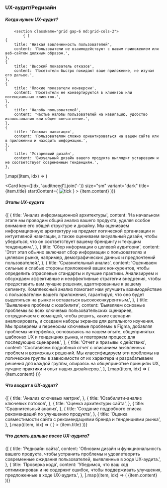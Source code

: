 
### UX-аудит/Редизайн

<Spacer y="xl" />

##### Когда нужен UX-аудит?

<Spacer y="xl" />

    	<section className="grid gap-6 md:grid-cols-2">
    		{ [
    {
    	title: 'Низкая вовлеченность пользователей',
    	content: 'Пользователи не взаимодействуют с вашим приложением или веб-сайтом должным образом.',
    },
    {
    	title: 'Высокий показатель отказов',
    	content: 'Посетители быстро покидают ваше приложение, не изучая его дальше.',
    },
    {
    	title: 'Плохие показатели конверсии',
    	content: 'Посетители не конвертируются в клиентов или потенциальных клиентов.',
    },
    {
    	title: 'Жалобы пользователей',
    	content: 'Частые жалобы пользователей на навигацию, удобство использования или общее впечатление.',
    },
    {
    	title: 'Сложная навигация',
    	content: 'Пользователям сложно ориентироваться на вашем сайте или в приложении и находить информацию.',
    },
    {
    	title: 'Устаревший дизайн',
    	content: 'Визуальный дизайн вашего продукта выглядит устаревшим и не соответствует современным тенденциям.',
    },

].map((item, idx) => (

<Card
key={[idx, 'auditneed'].join('-')}
size="sm"
variant="dark"
title={item.title}
startContent={
<Image
    						alt="tick"
    						src="/icons/tick.svg"
    						width={40}
    						height={40}
    						className="mr-4 h-10 w-auto"
    					/>
} >
{item.content}
</Card>
))}
</section>

<Spacer y="3xl" />

##### Этапы UX-аудита

<Spacer y="xl" />

<section className="grid gap-6 md:grid-cols-2">
	{[
		{
			title: 'Анализ информационной архитектуры',
			content: 'На начальном этапе мы проводим общий анализ вашего продукта, уделяя особое внимание его общей структуре и дизайну. Мы оцениваем информационную архитектуру на предмет логической организации и интуитивной навигации, а также оцениваем визуальный дизайн, чтобы убедиться, что он соответствует вашему брендингу и текущим тенденциям.',
		},
		{
			title: 'Сбор информации о целевой аудитории',
			content: 'Этот этап обычно включает сбор информации о пользователях и целевом рынке, например, демографических данных и предпочтений пользователей.',
		},
		{
			title: 'Сравнительный анализ',
			content: 'Оцениваем сильные и слабые стороны приложений ваших конкурентов, чтобы определить отраслевые стандарты и лучшие практики. Анализируем и обсуждаем эффективные и неэффективные стратегии внедрения, чтобы предоставить вам лучшие решения, адаптированные к вашему сегменту. Комплексный анализ помогает нам улучшить взаимодействие с пользователем вашего приложения, гарантируя, что оно будет выделяться на рынке и оставаться высококонкурентным.',
		},
		{
			title: 'Выявление проблем с юзабилити',
			content: 'Выявляем основные проблемы во всех ключевых пользовательских сценариев, сотрудничаем с командой, чтобы решить, какие сценарии анализировать, и создаем наборы экранов для детального изучения. Мы проверяем и переносим ключевые проблемы в Figma, добавляя проблемы интерфейса, основываясь на нашем опыте, общепринятых шаблонах UX и тенденциях рынка, и повторяем процесс для последующих сценариев.',
		},
		{
			title: 'Отчет и призывы к действию',
			content: 'Составляем подробный отчет с описанием выявленных проблем и возможных решений. Мы классифицируем эти проблемы на логические группы в зависимости от их характера и разрабатываем решения для каждой группы, опираясь на общепринятые принципы UX, лучшие практики и опыт наших дизайнеров.',
		},
	].map((item, idx) => (
		<Card
			key={[idx, 'auditsteps'].join('-')}
			idx={idx + 1}
			size="md"
			variant="outlined"
			title={item.title}
		>
			{item.content}
		</Card>
	))}
</section>

<Spacer y="3xl" />

##### Что входит в UX-аудит?

<Spacer y="xl" />

<section className="grid gap-6 md:grid-cols-2">
	{[
		{
			title: 'Анализ ключевых метрик',
		},
		{
			title: 'Юзабилити-анализ ключевых потоков',
		},
		{
			title: 'Оценка архитектуры сайта',
		},
		{
			title: 'Сравнительный анализ',
		},
		{
			title: 'Создание подробного списка рекомендаций по улучшению продукта',
		},
		{
			title: 'Оценка совместимости сайта с рекомендациями бренда и тенденциями рынка',
		},
	].map((item, idx) => (
		<Card
			key={[idx, 'auditinclude'].join('-')}
			size="sm"
			variant="grey"
			title=""
			startContent={
				<Image
					alt="tick"
					src="/icons/blueTick.svg"
					width={20}
					height={20}
					className="mr-2 h-5 w-auto"
				/>
			}
		>
			{item.title}
		</Card>
	))}
</section>

<Spacer y="3xl" />

##### Что делать дальше после UX-аудита?

<Spacer y="xl" />

<section className="grid gap-6 md:grid-cols-2">
	{[
		{
			title: 'Редизайн сайта',
			content: 'Обновим дизайн и функциональность вашего продукта, чтобы устранить проблемы и удовлетворить современные ожидания пользователей, выявленные в ходе UX-аудита.',
		},
		{
			title: 'Проверка кода',
			content: 'Убедимся, что ваш код оптимизирован и не содержит ошибок, чтобы поддерживать улучшения, предложенные в ходе UX-аудита.',
		},
	].map((item, idx) => (
		<Card
			key={[idx, 'auditafter'].join('-')}
			size="md"
			variant="shadow"
			title={item.title}
		>
			{item.content}
		</Card>
	))}
</section>
